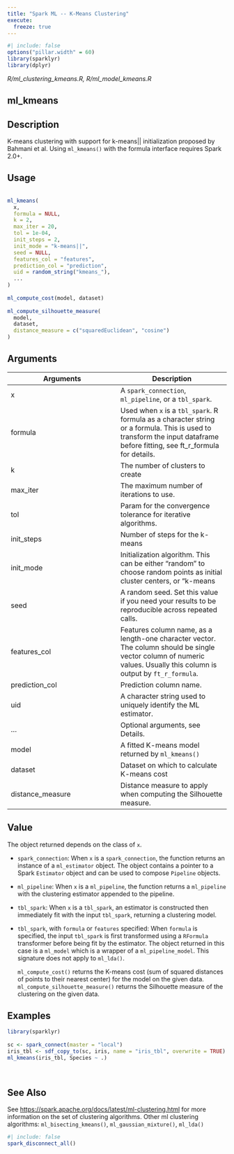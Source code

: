 ```yaml
---
title: "Spark ML -- K-Means Clustering"
execute:
  freeze: true
---
```


```r
#| include: false
options("pillar.width" = 60)
library(sparklyr) 
library(dplyr)
```

*R/ml_clustering_kmeans.R, R/ml_model_kmeans.R*

## ml_kmeans

## Description
 K-means clustering with support for k-means|| initialization proposed by Bahmani et al.   Using `ml_kmeans()` with the formula interface requires Spark 2.0+. 


## Usage
```r
 
ml_kmeans( 
  x, 
  formula = NULL, 
  k = 2, 
  max_iter = 20, 
  tol = 1e-04, 
  init_steps = 2, 
  init_mode = "k-means||", 
  seed = NULL, 
  features_col = "features", 
  prediction_col = "prediction", 
  uid = random_string("kmeans_"), 
  ... 
) 
 
ml_compute_cost(model, dataset) 
 
ml_compute_silhouette_measure( 
  model, 
  dataset, 
  distance_measure = c("squaredEuclidean", "cosine") 
) 
```

## Arguments
|Arguments|Description|
|---|---|
| x | A `spark_connection`, `ml_pipeline`, or a `tbl_spark`. |
| formula | Used when `x` is a `tbl_spark`. R formula as a character string or a formula. This is used to transform the input dataframe before fitting, see ft_r_formula for details. |
| k | The number of clusters to create |
| max_iter | The maximum number of iterations to use. |
| tol | Param for the convergence tolerance for iterative algorithms. |
| init_steps | Number of steps for the k-means|| initialization mode. This is an advanced setting -- the default of 2 is almost always enough. Must be > 0. Default: 2. |
| init_mode | Initialization algorithm. This can be either "random" to choose random points as initial cluster centers, or "k-means||" to use a parallel variant of k-means++ (Bahmani et al., Scalable K-Means++, VLDB 2012). Default: k-means||. |
| seed | A random seed. Set this value if you need your results to be reproducible across repeated calls. |
| features_col | Features column name, as a length-one character vector. The column should be single vector column of numeric values. Usually this column is output by `ft_r_formula`. |
| prediction_col | Prediction column name. |
| uid | A character string used to uniquely identify the ML estimator. |
| ... | Optional arguments, see Details. |
| model | A fitted K-means model returned by `ml_kmeans()` |
| dataset | Dataset on which to calculate K-means cost |
| distance_measure | Distance measure to apply when computing the Silhouette measure. |



## Value

 The object returned depends on the class of `x`.     

- `spark_connection`: When `x` is a `spark_connection`, the function returns an instance of a `ml_estimator` object. The object contains a pointer to   a Spark `Estimator` object and can be used to compose   `Pipeline` objects.    

- `ml_pipeline`: When `x` is a `ml_pipeline`, the function returns a `ml_pipeline` with   the clustering estimator appended to the pipeline.    

- `tbl_spark`: When `x` is a `tbl_spark`, an estimator is constructed then   immediately fit with the input `tbl_spark`, returning a clustering model.    

- `tbl_spark`, with `formula` or `features` specified: When `formula`     is specified, the input `tbl_spark` is first transformed using a     `RFormula` transformer before being fit by     the estimator. The object returned in this case is a `ml_model` which is a     wrapper of a `ml_pipeline_model`. This signature does not apply to `ml_lda()`. 

  `ml_compute_cost()` returns the K-means cost (sum of   squared distances of points to their nearest center) for the model   on the given data.  `ml_compute_silhouette_measure()` returns the Silhouette measure   of the clustering on the given data. 


## Examples
```r
library(sparklyr)
 
sc <- spark_connect(master = "local") 
iris_tbl <- sdf_copy_to(sc, iris, name = "iris_tbl", overwrite = TRUE) 
ml_kmeans(iris_tbl, Species ~ .) 
 
 
```

## See Also
 See [https://spark.apache.org/docs/latest/ml-clustering.html](https://spark.apache.org/docs/latest/ml-clustering.html) for   more information on the set of clustering algorithms.  Other ml clustering algorithms:  `ml_bisecting_kmeans()`, `ml_gaussian_mixture()`, `ml_lda()` 


```r
#| include: false
spark_disconnect_all()
```
